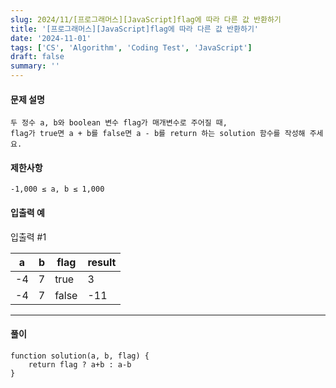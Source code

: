 ```yaml
---
slug: 2024/11/[프로그래머스][JavaScript]flag에 따라 다른 값 반환하기
title: '[프로그래머스][JavaScript]flag에 따라 다른 값 반환하기'
date: '2024-11-01'
tags: ['CS', 'Algorithm', 'Coding Test', 'JavaScript']
draft: false
summary: ''
---
```

#### 문제 설명
    두 정수 a, b와 boolean 변수 flag가 매개변수로 주어질 때, 
    flag가 true면 a + b를 false면 a - b를 return 하는 solution 함수를 작성해 주세요.    
#### 제한사항
````
-1,000 ≤ a, b ≤ 1,000
````
#### 입출력 예
입출력 #1

| a	  | b	  | flag  | result |
|-----|-----|-------|--------|
| -4	 | 7	  | true  | 3      |
| -4	 | 7	  | false | -11    |

---
#### 풀이
````
function solution(a, b, flag) {
    return flag ? a+b : a-b
}
````